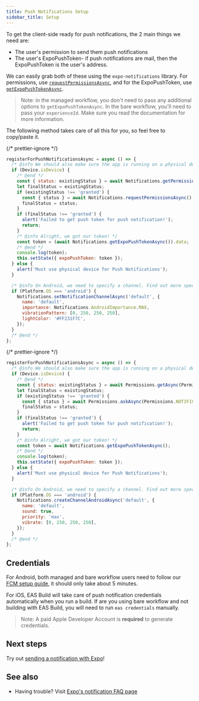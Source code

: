 ```yaml
---
title: Push Notifications Setup
sidebar_title: Setup
---
```



To get the client-side ready for push notifications, the 2 main things we need are:

- The user's permission to send them push notifications
- The user's ExpoPushToken- if push notifications are mail, then the ExpoPushToken is the user's address.

We can easily grab both of these using the `expo-notifications` library. For permissions, use [`requestPermissionsAsync`](../versions/latest/sdk/notifications.md#requestpermissionsasyncrequest-notificationpermissionsrequest-promisenotificationpermissionsstatus), and for the ExpoPushToken, use [`getExpoPushTokenAsync`](../versions/latest/sdk/notifications.md#getexpopushtokenasyncoptions-expotokenoptions-expopushtoken).

> Note: in the managed workflow, you don't need to pass any additional options to `getExpoPushTokenAsync`. In the bare workflow, you'll need to pass your `experienceId`. Make sure you read the documentation for more information.

The following method takes care of all this for you, so feel free to copy/paste it.

<Tabs>
<Tab label="New notifications">

{/* prettier-ignore */}
```javascript
registerForPushNotificationsAsync = async () => {
  /* @info We should also make sure the app is running on a physical device, since push notifications won't work on a simulator. */
  if (Device.isDevice) {
    /* @end */
    const { status: existingStatus } = await Notifications.getPermissionsAsync();
    let finalStatus = existingStatus;
    if (existingStatus !== 'granted') {
      const { status } = await Notifications.requestPermissionsAsync();
      finalStatus = status;
    }
    if (finalStatus !== 'granted') {
      alert('Failed to get push token for push notification!');
      return;
    }
    /* @info Alright, we got our token! */
    const token = (await Notifications.getExpoPushTokenAsync()).data;
    /* @end */
    console.log(token);
    this.setState({ expoPushToken: token });
  } else {
    alert('Must use physical device for Push Notifications');
  }

  /* @info On Android, we need to specify a channel. Find out more specifics in the expo-notifications documentation. */
  if (Platform.OS === 'android') {
    Notifications.setNotificationChannelAsync('default', {
      name: 'default',
      importance: Notifications.AndroidImportance.MAX,
      vibrationPattern: [0, 250, 250, 250],
      lightColor: '#FF231F7C',
    });
  }
  /* @end */
};
```

</Tab>
<Tab label="Legacy notifications">

{/* prettier-ignore */}
```javascript
registerForPushNotificationsAsync = async () => {
  /* @info We should also make sure the app is running on a physical device, since push notifications won't work on a simulator. */
  if (Device.isDevice) {
    /* @end */
    const { status: existingStatus } = await Permissions.getAsync(Permissions.NOTIFICATIONS);
    let finalStatus = existingStatus;
    if (existingStatus !== 'granted') {
      const { status } = await Permissions.askAsync(Permissions.NOTIFICATIONS);
      finalStatus = status;
    }
    if (finalStatus !== 'granted') {
      alert('Failed to get push token for push notification!');
      return;
    }
    /* @info Alright, we got our token! */
    const token = await Notifications.getExpoPushTokenAsync();
    /* @end */
    console.log(token);
    this.setState({ expoPushToken: token });
  } else {
    alert('Must use physical device for Push Notifications');
  }

  /* @info On Android, we need to specify a channel. Find out more specifics in the expo-notifications documentation. */
  if (Platform.OS === 'android') {
    Notifications.createChannelAndroidAsync('default', {
      name: 'default',
      sound: true,
      priority: 'max',
      vibrate: [0, 250, 250, 250],
    });
  }
  /* @end */
};
```

</Tab>
</Tabs>

## Credentials

For Android, both managed and bare workflow users need to follow our [FCM setup guide](using-fcm.mdx), it should only take about 5 minutes.

For iOS, EAS Build will take care of push notification credentials automatically when you run a build. If are you using bare workflow and not building with EAS Build, you will need to run `eas credentials` manually.

> Note: A paid Apple Developer Account is **required** to generate credentials.

## Next steps

Try out [sending a notification with Expo](./sending-notifications.mdx)!

## See also

- Having trouble? Visit [Expo's notification FAQ page](./faq.mdx)
